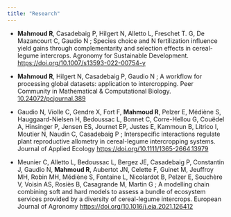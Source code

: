 ```yaml
---
title: "Research"
---
```



* **Mahmoud R**, Casadebaig P, Hilgert N, Alletto L, Freschet T. G, De Mazancourt C, Gaudio N ; Species choice and N fertilization influence yield gains through complementarity and selection effects in cereal-legume intercrops. Agronomy for Sustainable Development. [https://doi.org/10.1007/s13593-022-00754-y](https://doi.org/10.1007/s13593-022-00754-y)

* **Mahmoud R**, Hilgert N, Casadebaig P, Gaudio N ; A workflow for processing global datasets: application to intercropping. Peer Community in Mathematical & Computational Biology.
[10.24072/pcjournal.389](10.24072/pcjournal.389)


* Gaudio N, Violle C, Gendre X, Fort F, **Mahmoud R**, Pelzer E, Médiène S, Hauggaard-Nielsen H, Bedoussac L, Bonnet C, Corre-Hellou G, Couëdel A, Hinsinger P, Jensen ES, Journet EP, Justes E, Kammoun B, Litrico I, Moutier N, Naudin C, Casadebaig P ; Interspecific interactions regulate plant reproductive allometry in cereal-legume intercropping systems. Journal of Applied Ecology 
[https://doi.org/10.1111/1365-2664.13979](https://doi.org/10.1111/1365-2664.13979)

* Meunier C, Alletto L, Bedoussac L, Bergez JE, Casadebaig P, Constantin J, Gaudio N, **Mahmoud R**, Aubertot JN, Celette F, Guinet M, Jeuffroy MH, Robin MH, Médiène S, Fontaine L, Nicolardot B, Pelzer E, Souchère V, Voisin AS, Rosiès B, Casagrande M, Martin G ; A modelling chain combining soft and hard models to assess a bundle of ecosystem services provided by a diversity of cereal-legume intercrops. European Journal of Agronomy [https://doi.org/10.1016/j.eja.2021.126412](https://doi.org/10.1016/j.eja.2021.126412)

<!-- <img src="images/mahmoud_photo.png" alt="mpe" width = "180px" align="right"> </img> -->